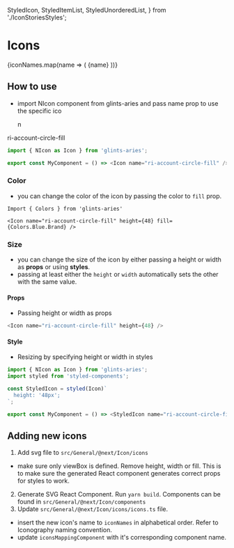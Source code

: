   StyledIcon,
  StyledItemList,
  StyledUnorderedList,
} from './IconStoriesStyles';

<Meta title="@next/Icon" />

# Icons

<StyledUnorderedList>
  {iconNames.map(name => (
    <StyledItemList key={name}>
      <StyledIcon name={name} height={28} />
      <Typography variant="subtitle2">{name}</Typography>
    </StyledItemList>
  ))}
</StyledUnorderedList>

## How to use

- import NIcon component from glints-aries and pass name prop to use the specific ico

  n

<div style={{ display: 'flex' }}>
  <StyledIcon name="ri-account-circle-fill" height={48} />
  <Typography variant="subtitle2">ri-account-circle-fill</Typography>
</div>

```ts
import { NIcon as Icon } from 'glints-aries';

export const MyComponent = () => <Icon name="ri-account-circle-fill" />;
```

### Color

- you can change the color of the icon by passing the color to `fill` prop.

<StyledIcon
  name="ri-account-circle-fill"
  height={48}
  fill={Colors.Blue.Brand}
/>

```
Import { Colors } from 'glints-aries'

<Icon name="ri-account-circle-fill" height={48} fill={Colors.Blue.Brand} />
```

### Size

- you can change the size of the icon by either passing a height or width as **props** or using **styles**.
- passing at least either the `height` or `width` automatically sets the other with the same value.

#### Props

- Passing height or width as props

```ts
<Icon name="ri-account-circle-fill" height={48} />
```

#### Style

- Resizing by specifying height or width in styles

```ts
import { NIcon as Icon } from 'glints-aries';
import styled from 'styled-components';

const StyledIcon = styled(Icon)`
  height: '48px';
`;

export const MyComponent = () => <StyledIcon name="ri-account-circle-fill" />;
```

## Adding new icons

1. Add svg file to `src/General/@next/Icon/icons`

- make sure only viewBox is defined. Remove height, width or fill. This is to make sure the generated React component generates correct props for styles to work.

2. Generate SVG React Component. Run `yarn build`. Components can be found in `src/General/@next/Icon/components`
3. Update `src/General/@next/Icon/icons/icons.ts` file.

- insert the new icon's name to `iconNames` in alphabetical order. Refer to Iconography naming convention.
- update `iconsMappingComponent` with it's corresponding component name.
